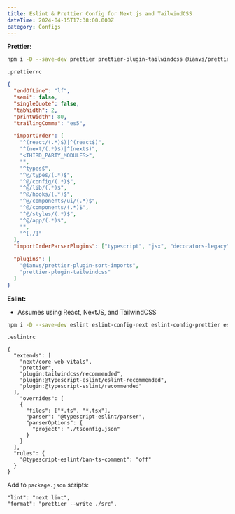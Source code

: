 ```yaml
---
title: Eslint & Prettier Config for Next.js and TailwindCSS
dateTime: 2024-04-15T17:38:00.000Z
category: Configs
---
```

**Prettier:**

```bash
npm i -D --save-dev prettier prettier-plugin-tailwindcss @ianvs/prettier-plugin-sort-imports
```

`.prettierrc`

```json
{
  "endOfLine": "lf",
  "semi": false,
  "singleQuote": false,
  "tabWidth": 2,
  "printWidth": 80,
  "trailingComma": "es5",

  "importOrder": [
    "^(react/(.*)$)|^(react$)",
    "^(next/(.*)$)|^(next$)",
    "<THIRD_PARTY_MODULES>",
    "",
    "^types$",
    "^@/types/(.*)$",
    "^@/config/(.*)$",
    "^@/lib/(.*)$",
    "^@/hooks/(.*)$",
    "^@/components/ui/(.*)$",
    "^@/components/(.*)$",
    "^@/styles/(.*)$",
    "^@/app/(.*)$",
    "",
    "^[./]"
  ],
  "importOrderParserPlugins": ["typescript", "jsx", "decorators-legacy"],

  "plugins": [
    "@ianvs/prettier-plugin-sort-imports",
    "prettier-plugin-tailwindcss"
  ]
}
```

**Eslint:**

* Assumes using React, NextJS, and TailwindCSS

```bash
npm i -D --save-dev eslint eslint-config-next eslint-config-prettier eslint-plugin-tailwindcss @typescript-eslint/eslint-plugin @typescript-eslint/parser
```

`.eslintrc`

```
{
  "extends": [
    "next/core-web-vitals", 
    "prettier",  
    "plugin:tailwindcss/recommended",     
    "plugin:@typescript-eslint/eslint-recommended",
    "plugin:@typescript-eslint/recommended"
  ],
    "overrides": [
    {
      "files": ["*.ts", "*.tsx"],
      "parser": "@typescript-eslint/parser",
      "parserOptions": {
        "project": "./tsconfig.json"
      }
    }
  ],
  "rules": {
    "@typescript-eslint/ban-ts-comment": "off"
  }
}
```

Add to `package.json` scripts:

```
"lint": "next lint",
"format": "prettier --write ./src",
```

